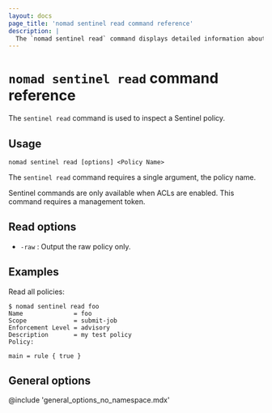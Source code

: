 ```yaml
---
layout: docs
page_title: 'nomad sentinel read command reference'
description: |
  The `nomad sentinel read` command displays detailed information about the specified Sentinel policy in Nomad Enterprise.
---
```


# `nomad sentinel read` command reference

The `sentinel read` command is used to inspect a Sentinel policy.

<EnterpriseAlert product="nomad"/>

## Usage

```plaintext
nomad sentinel read [options] <Policy Name>
```

The `sentinel read` command requires a single argument, the policy name.

Sentinel commands are only available when ACLs are enabled. This command
requires a management token.

## Read options

- `-raw` : Output the raw policy only.

## Examples

Read all policies:

```shell-session
$ nomad sentinel read foo
Name              = foo
Scope             = submit-job
Enforcement Level = advisory
Description       = my test policy
Policy:

main = rule { true }

```

## General options

@include 'general_options_no_namespace.mdx'
